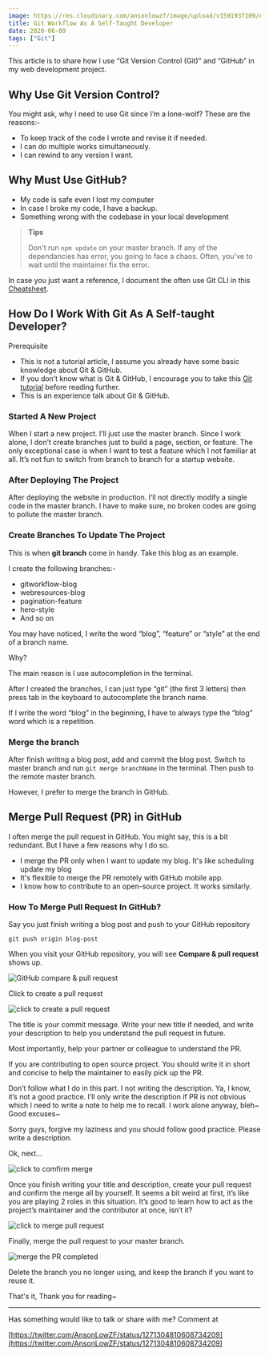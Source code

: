 ```yaml
---
image: https://res.cloudinary.com/ansonlowzf/image/upload/v1591937109/AnsonLowZF%20Blog/git-workflow_ovecom.png
title: Git Workflow As A Self-Taught Developer
date: 2020-06-09
tags: ["Git"]
---
```


This article is to share how I use “Git Version Control (Git)” and “GitHub” in my web development project.

## Why Use Git Version Control?

You might ask, why I need to use Git since I’m a lone-wolf? These are the reasons:-

- To keep track of the code I wrote and revise it if needed.
- I can do multiple works simultaneously.
- I can rewind to any version I want.

## Why Must Use GitHub?

- My code is safe even I lost my computer
- In case I broke my code, I have a backup.
- Something wrong with the codebase in your local development

> **Tips**
>
> Don't run `npm update` on your master branch. If any of the dependancies has error, you going to face a chaos. Often, you've to wait until the maintainer fix the error.

In case you just want a reference, I document the often use Git CLI in this [Cheatsheet](/git-cli-you-should-know).

## How Do I Work With Git As A Self-taught Developer?

Prerequisite

- This is not a tutorial article, I assume you already have some basic knowledge about Git & GitHub.
- If you don’t know what is Git & GitHub, I encourage you to take this [Git tutorial](https://www.atlassian.com/git/tutorials/what-is-version-control) before reading further.
- This is an experience talk about Git & GitHub.

### Started A New Project

When I start a new project. I’ll just use the master branch. Since I work alone, I don’t create branches just to build a page, section, or feature. The only exceptional case is when I want to test a feature which I not familiar at all. It’s not fun to switch from branch to branch for a startup website.

### After Deploying The Project

After deploying the website in production. I’ll not directly modify a single code in the master branch. I have to make sure, no broken codes are going to pollute the master branch.

### Create Branches To Update The Project

This is when **git branch** come in handy. Take this blog as an example.

I create the following branches:-

- gitworkflow-blog
- webresources-blog
- pagination-feature
- hero-style
- And so on

You may have noticed, I write the word “blog”, “feature” or “style” at the end of a branch name.

Why?

The main reason is I use autocompletion in the terminal.

After I created the branches, I can just type “git” (the first 3 letters) then press tab in the keyboard to autocomplete the branch name.

If I write the word “blog” in the beginning, I have to always type the “blog” word which is a repetition.

### Merge the branch

After finish writing a blog post, add and commit the blog post. Switch to master branch and run `git merge branchName` in the terminal. Then push to the remote master branch.

However, I prefer to merge the branch in GitHub.

## Merge Pull Request (PR) in GitHub

I often merge the pull request in GitHub. You might say, this is a bit redundant. But I have a few reasons why I do so.

- I merge the PR only when I want to update my blog. It's like scheduling update my blog
- It's flexible to merge the PR remotely with GitHub mobile app.
- I know how to contribute to an open-source project. It works similarly.

### How To Merge Pull Request In GitHub?

Say you just finish writing a blog post and push to your GitHub repository

```
git push origin blog-post
```

When you visit your GitHub repository, you will see **Compare & pull request** shows up.

![GitHub compare & pull request](https://res.cloudinary.com/ansonlowzf/image/upload/v1590561391/AnsonLowZF%20Blog/compare-pull-request_z4vp2j.png)

Click to create a pull request

![click to create a pull request](https://res.cloudinary.com/ansonlowzf/image/upload/v1590561836/AnsonLowZF%20Blog/open-pull-request_br9um7.png)

The title is your commit message. Write your new title if needed, and write your description to help you understand the pull request in future.

Most importantly, help your partner or colleague to understand the PR.

If you are contributing to open source project. You should write it in short and concise to help the maintainer to easily pick up the PR.

Don’t follow what I do in this part. I not writing the description. Ya, I know, it’s not a good practice. I’ll only write the description if PR is not obvious which I need to write a note to help me to recall. I work alone anyway, bleh~ Good excuses~

Sorry guys, forgive my laziness and you should follow good practice. Please write a description.

Ok, next…

![click to comfirm merge](https://res.cloudinary.com/ansonlowzf/image/upload/v1590561984/AnsonLowZF%20Blog/confirm-merge_umrvhl.png)

Once you finish writing your title and description, create your pull request and confirm the merge all by yourself. It seems a bit weird at first, it’s like you are playing 2 roles in this situation. It’s good to learn how to act as the project’s maintainer and the contributor at once, isn’t it?

![click to merge pull request](https://res.cloudinary.com/ansonlowzf/image/upload/v1590562150/AnsonLowZF%20Blog/merge-pull-request_wy19lb.png)

Finally, merge the pull request to your master branch.

![merge the PR completed](https://res.cloudinary.com/ansonlowzf/image/upload/v1590562287/AnsonLowZF%20Blog/merge-completed_wekbpc.png)

Delete the branch you no longer using, and keep the branch if you want to reuse it.

That's it, Thank you for reading~

---

Has something would like to talk or share with me? Comment at

[https://twitter.com/AnsonLowZF/status/1271304810608734209](https://twitter.com/AnsonLowZF/status/1271304810608734209)
